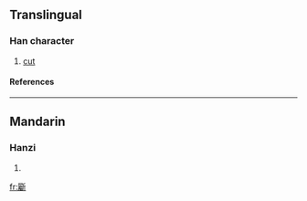 ==Translingual==
===Han character===
{{Han char|rn=69|rad=斤|as=21|sn=25|four=7222<sub>1</sub>|canj=尸戈竹一中 (SIHML)}}
# [[cut]]
====References====
{{Han ref|kx=0481.020|dkj=13619|dj=0842.040|hdz=32029.050|uh=65B8|ud=26040|bh=F8F0|bd=63728}}

----
==Mandarin==
===Hanzi===
{{cmn-hanzi|pin=[[zhǔ]] ([[zhu3]])|wg=chu<sup>3</sup>}}
# {{defn|Mandarin}}

[[fr:斸]]
